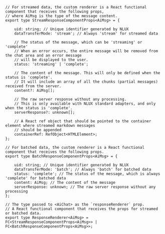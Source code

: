 ```tsx
// For streamed data, the custom renderer is a React functional component that receives the following props,
// where AiMsg is the type of the message content.
export type StreamResponseComponentProps<AiMsg> = {

    uid: string; // Unique identifier generated by NLUX
    dataTransferMode: 'stream'; // Always 'stream' for streamed data

    // The status of the message, which can be 'streaming' or 'complete'
    // When an error occurs, the entire message will be removed from the chat area and an error message
    // will be displayed to the user.
    status: 'streaming' | 'complete';

    // The content of the message. This will only be defined when the status is 'complete'.
    // It will include an array of all the chunks (partial messages) received from the server.
    content?: AiMsg[];

    // The raw server response without any processing.
    // This is only available with NLUX standard adapters, and only when the status is 'complete'.
    serverResponse?: unknown[];

    // A React ref object that should be pointed to the container element where streamed markdown messages
    // should be appended
    containerRef: RefObject<HTMLElement>;
};

// For batched data, the custom renderer is a React functional component that receives the following props.
export type BatchResponseComponentProps<AiMsg> = {

    uid: string; // Unique identifier generated by NLUX
    dataTransferMode: 'batch'; // Always 'batch' for batched data
    status: 'complete'; // The status of the message, which is always 'complete' for batched data
    content: AiMsg; // The content of the message
    serverResponse: unknown; // The raw server response without any processing
};

// The type passed to <AiChat> as the `responseRenderer` prop.
// A React functional component that receives the props for streamed or batched data.
export type ResponseRenderer<AiMsg> =  FC<StreamResponseComponentProps<AiMsg>> | FC<BatchResponseComponentProps<AiMsg>>;
```
